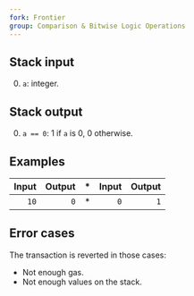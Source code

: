 ```yaml
---
fork: Frontier
group: Comparison & Bitwise Logic Operations
---
```


## Stack input

0. `a`: integer.

## Stack output

0. `a == 0`: 1 if `a` is 0, 0 otherwise.

## Examples

| Input | Output | * | Input | Output |
|------:|-------:|-|------:|-------:|
| `10` | `0` | * | `0` | `1` |

## Error cases

The transaction is reverted in those cases:
- Not enough gas.
- Not enough values on the stack.
